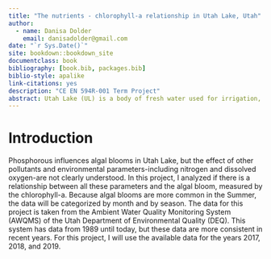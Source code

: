 ```yaml
--- 
title: "The nutrients - chlorophyll-a relationship in Utah Lake, Utah"
author:
  - name: Danisa Dolder
    email: danisadolder@gmail.com
date: "`r Sys.Date()`"
site: bookdown::bookdown_site
documentclass: book
bibliography: [book.bib, packages.bib]
biblio-style: apalike
link-citations: yes
description: "CE EN 594R-001 Term Project"
abstract: Utah Lake (UL) is a body of fresh water used for irrigation, recreation, and potable water supply. The first pioneer settlements that found the necessary water resources to live in this arid area produced a change in land use, impacting aquatic ecosystems. Increased pollution due to algal blooms is a problem in UL. In search of a solution, the Utah Department of Water Quality (DWQ) has been working in water quality data collection. In this project, I analyzed if there is a relationship between all these parameters and the algal bloom, measured by the chlorophyll-a.
---
```


# Introduction

Phosphorous influences algal blooms in Utah Lake, but the effect of other pollutants and environmental parameters-including nitrogen and dissolved oxygen-are not clearly understood. In this project, I analyzed if there is a relationship between all these parameters and the algal bloom, measured by the chlorophyll-a. Because algal blooms are more common in the Summer, the data will be categorized by month and by season. The data for this project is taken from the Ambient Water Quality Monitoring System (AWQMS) of the Utah Department of Environmental Quality (DEQ). This system has data from 1989 until today, but these data are more consistent in recent years. For this project, I will use the available data for the years 2017, 2018, and 2019.
